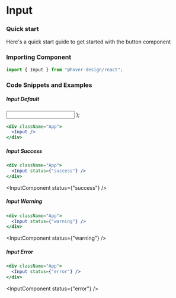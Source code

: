 # Input

### Quick start

Here's a quick start guide to get started with the button component

### Importing Component

```jsx
import { Input } from "@hover-design/react";
```

### Code Snippets and Examples

##### Input Default

  <Input status={status} />
);

```jsx
<div className="App">
  <Input />
</div>
```

<!-- ![Button](https://i.imgur.com/BeBATSh.jpg) -->

<InputComponent />

##### Input Success

```jsx
<div className="App">
  <Input status={"success"} />
</div>
```

<InputComponent status={"success"} />

##### Input Warning

```jsx
<div className="App">
  <Input status={"warning"} />
</div>
```

<InputComponent status={"warning"} />

##### Input Error

```jsx
<div className="App">
  <Input status={"error"} />
</div>
```

<InputComponent status={"error"} />
